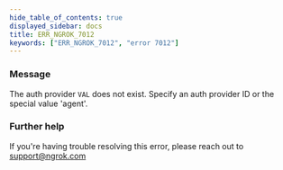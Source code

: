 ```yaml
---
hide_table_of_contents: true
displayed_sidebar: docs
title: ERR_NGROK_7012
keywords: ["ERR_NGROK_7012", "error 7012"]
---
```


### Message

The auth provider `VAL` does not exist. Specify an auth provider ID or the special value 'agent'.

### Further help

If you're having trouble resolving this error, please reach out to [support@ngrok.com](mailto:support@ngrok.com?subject=Help%20with%20ERR_NGROK_7012)
